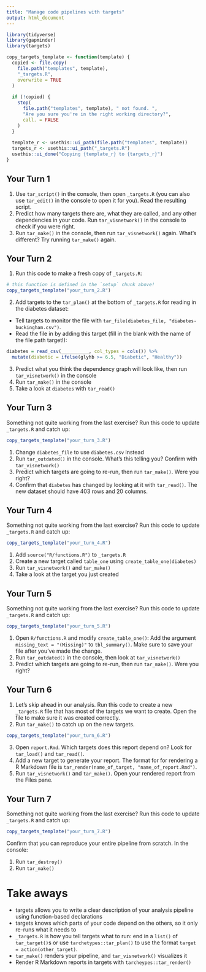 ```yaml
---
title: "Manage code pipelines with targets"
output: html_document
---
```


```r
library(tidyverse)
library(gapminder)
library(targets)

copy_targets_template <- function(template) {
  copied <- file.copy(
    file.path("templates", template),
    "_targets.R",
    overwrite = TRUE
  )
  
  if (!copied) {
    stop(
      file.path("templates", template), " not found. ", 
      "Are you sure you're in the right working directory?",
      call. = FALSE
    )
  }
  
  template_r <- usethis::ui_path(file.path("templates", template))
  targets_r <- usethis::ui_path("_targets.R")
  usethis::ui_done("Copying {template_r} to {targets_r}")
}
```

## Your Turn 1

1. Use `tar_script()` in the console, then open `_targets.R` (you can also use `tar_edit()` in the console to open it for you). Read the resulting script.
2. Predict how many targets there are, what they are called, and any other dependencies in your code. Run `tar_visnetwork()` in the console to check if you were right.
3. Run `tar_make()` in the console, then run `tar_visnetwork()` again. What's different? Try running `tar_make()` again.

## Your Turn 2

1. Run this code to make a fresh copy of `_targets.R`:

```r
# this function is defined in the `setup` chunk above!
copy_targets_template("your_turn_2.R")
```

2. Add targets to the `tar_plan()` at the bottom of `_targets.R` for reading in the diabetes dataset:
  * Tell targets to monitor the file with `tar_file(diabetes_file, "diabetes-buckingham.csv")`.
  * Read the file in by adding this target (fill in the blank with the name of the file path target!):

```r
diabetes = read_csv(__________, col_types = cols()) %>% 
  mutate(diabetic = ifelse(glyhb >= 6.5, "Diabetic", "Healthy"))
```

3. Predict what you think the dependency graph will look like, then run `tar_visnetwork()` in the console
4. Run `tar_make()` in the console
5. Take a look at `diabetes` with `tar_read()`

## Your Turn 3

Something not quite working from the last exercise? Run this code to update `_targets.R` and catch up:

```r
copy_targets_template("your_turn_3.R")
```

1. Change `diabetes_file` to use `diabetes.csv` instead
2. Run `tar_outdated()` in the console. What's this telling you? Confirm with `tar_visnetwork()`
3. Predict which targets are going to re-run, then run `tar_make()`. Were you right?
4. Confirm that `diabetes` has changed by looking at it with `tar_read()`. The new dataset should have 403 rows and 20 columns.

## Your Turn 4

Something not quite working from the last exercise? Run this code to update `_targets.R` and catch up:

```r
copy_targets_template("your_turn_4.R")
```

1. Add `source("R/functions.R")` to `_targets.R`
2. Create a new target called `table_one` using `create_table_one(diabetes)`
3. Run `tar_visnetwork()` and `tar_make()`
4. Take a look at the target you just created

## Your Turn 5

Something not quite working from the last exercise? Run this code to update `_targets.R` and catch up:

```r
copy_targets_template("your_turn_5.R")
```

1. Open `R/functions.R` and modify `create_table_one()`: Add the argument `missing_text = "(Missing)"` to `tbl_summary()`. Make sure to save your file after you've made the change.
2. Run `tar_outdated()` in the console, then look at `tar_visnetwork()`
3. Predict which targets are going to re-run, then run `tar_make()`. Were you right?

## Your Turn 6

1. Let's skip ahead in our analysis. Run this code to create a new `_targets.R` file that has most of the targets we want to create. Open the file to make sure it was created correctly. 
2. Run `tar_make()` to catch up on the new targets.

```r
copy_targets_template("your_turn_6.R")
```

3. Open `report.Rmd`. Which targets does this report depend on? Look for `tar_load()` and `tar_read()`.
4. Add a new target to generate your report. The format for for rendering a R Markdown file is `tar_render(name_of_target, "name_of_report.Rmd")`.
5.  Run `tar_visnetwork()` and `tar_make()`. Open your rendered report from the Files pane.

## Your Turn 7

Something not quite working from the last exercise? Run this code to update `_targets.R` and catch up:

```r
copy_targets_template("your_turn_7.R")
```

Confirm that you can reproduce your entire pipeline from scratch. In the console:

1.  Run `tar_destroy()`
2.  Run `tar_make()`

# Take aways

- targets allows you to write a clear description of your analysis pipeline using function-based declarations
- targets knows which parts of your code depend on the others, so it only re-runs what it needs to
- `_targets.R` is how you tell targets what to run: end in a `list()` of `tar_target()`s or use `tarchetypes::tar_plan()` to use the format `target = action(other_target)`.
- `tar_make()` renders your pipeline, and `tar_visnetwork()` visualizes it
- Render R Markdown reports in targets with `tarcheypes::tar_render()`

